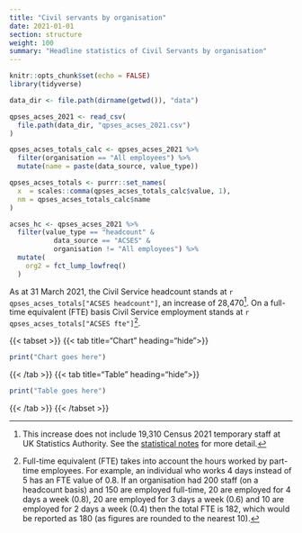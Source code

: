 ```yaml
---
title: "Civil servants by organisation"
date: 2021-01-01
section: structure
weight: 100
summary: "Headline statistics of Civil Servants by organisation"
---
```


```r
knitr::opts_chunk$set(echo = FALSE)
library(tidyverse)

data_dir <- file.path(dirname(getwd()), "data")

qpses_acses_2021 <- read_csv(
  file.path(data_dir, "qpses_acses_2021.csv")
)

qpses_acses_totals_calc <- qpses_acses_2021 %>%
  filter(organisation == "All employees") %>%
  mutate(name = paste(data_source, value_type))

qpses_acses_totals <- purrr::set_names(
  x  = scales::comma(qpses_acses_totals_calc$value, 1),
  nm = qpses_acses_totals_calc$name
)

acses_hc <- qpses_acses_2021 %>%
  filter(value_type == "headcount" & 
           data_source == "ACSES" &
           organisation != "All employees") %>%
  mutate(
    org2 = fct_lump_lowfreq()
  )

```

As at 31 March 2021, the Civil Service headcount stands at `r qpses_acses_totals["ACSES headcount"]`, an increase of 28,470[^1]. On a full-time equivalent (FTE) basis Civil Service employment stands at `r qpses_acses_totals["ACSES fte"]`[^2].


::::{.govuk-grid-row .data-card}
:::{.govuk-grid-column-full-width .data-display}
{{< tabset >}}
{{< tab title="Chart" heading="hide">}}
```r

print("Chart goes here")

```
{{< /tab >}}
{{< tab title="Table" heading="hide">}}
```r

print("Table goes here")

```
{{< /tab >}}
{{< /tabset >}}

:::
::::



[^1]: This increase does not include 19,310 Census 2021 temporary staff at UK Statistics Authority. See the [statistical notes](/about/#census-2021-temporary-staff) for more detail.
[^2]: Full-time equivalent (FTE) takes into account the hours worked by part-time employees. For example, an individual who works 4 days instead of 5 has an FTE value of 0.8. If an organisation had 200 staff (on a headcount basis) and 150 are employed full-time, 20 are employed for 4 days a week (0.8), 20 are employed for 3 days a week (0.6) and 10 are employed for 2 days a week (0.4) then the total FTE is 182, which would be reported as 180 (as figures are rounded to the nearest 10).
